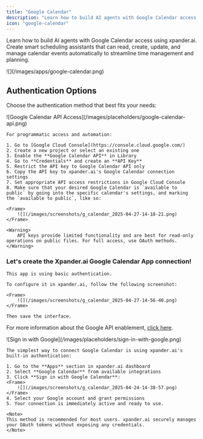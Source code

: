 ```yaml
---
title: "Google Calendar"
description: "Learn how to build AI agents with Google Calendar access using xpander.ai. Create smart scheduling assistants that can read, create, update, and manage calendar events automatically to streamline time management and planning."
icon: "google-calendar"
---
```


Learn how to build AI agents with Google Calendar access using xpander.ai. Create smart scheduling assistants that can read, create, update, and manage calendar events automatically to streamline time management and planning.

<Frame>
![](/images/apps/google-calendar.png)
</Frame>


## Authentication Options

Choose the authentication method that best fits your needs:

<Tabs>
  <Tab title="API Access">
    <Frame caption="Google Calendar API access configuration">
      ![Google Calendar API Access](/images/placeholders/google-calendar-api.png)
    </Frame>

    
    For programmatic access and automation:

    1. Go to [Google Cloud Console](https://console.cloud.google.com/)
    2. Create a new project or select an existing one
    3. Enable the **Google Calendar API** in Library
    4. Go to **Credentials** and create an **API Key**
    5. Restrict the API key to Google Calendar API only
    6. Copy the API key to xpander.ai's Google Calendar connection settings
    7. Set appropriate API access restrictions in Google Cloud Console
    8. Make sure that your desired Google Calendar is `available to public` by going into the specific calendar's settings, and marking the `available to public`, like so:
	
    <Frame>
		![](/images/screenshots/g_calendar_2025-04-27-14-18-21.png)
	</Frame>

    <Warning>
        API keys provide limited functionality and are best for read-only operations on public files. For full access, use OAuth methods.
    </Warning>
    
   ### Let's create the Xpander.ai Google Calendar App connection!

    This app is using basic authentication. 
    
    To configure it in xpander.ai, follow the following screenshot:
    
    <Frame>
		![](/images/screenshots/g_calendar_2025-04-27-14-56-40.png)
	</Frame>

    Then save the interface.

   For more information about the Google API enablement, [click here](https://support.google.com/googleapi/answer/6158841?hl=en).

  </Tab>

  <Tab title="Built-in xpander.ai Auth">
    <Frame caption="Sign in with Google using xpander.ai's built-in authentication">
      ![Sign in with Google](/images/placeholders/sign-in-with-google.png)
    </Frame>

    The simplest way to connect Google Calendar is using xpander.ai's built-in authentication:

    1. Go to the **Apps** section in xpander.ai dashboard
    2. Select **Google Calendar** from available integrations
    3. Click **Sign in with Google Calendar**:
    <Frame>
		![](/images/screenshots/g_calendar_2025-04-24-14-38-57.png)
	</Frame>
    4. Select your Google account and grant permissions
    5. Your connection is immediately active and ready to use.

    <Note>
    This method is recommended for most users. xpander.ai securely manages your OAuth tokens without exposing any credentials.
    </Note>

  </Tab>
</Tabs>
